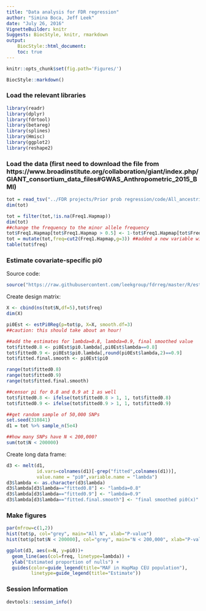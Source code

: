 ```yaml
---
title: "Data analysis for FDR regression"
author: "Simina Boca, Jeff Leek"
date: "July 26, 2016"
VignetteBuilder: knitr
Suggests: BiocStyle, knitr, rmarkdown
output:
    BiocStyle::html_document:
    toc: true
---
```


<!--
%% \VignetteEngine{knitr::rmarkdown}
-->

```r
knitr::opts_chunk$set(fig.path='Figures/')
```

```r
BiocStyle::markdown()
```

### Load the relevant libraries

```r
library(readr)
library(dplyr)
library(fdrtool)
library(betareg)
library(splines)
library(Hmisc)
library(ggplot2)
library(reshape2)
```


### Load the data (first need to download the file from https://www.broadinstitute.org/collaboration/giant/index.php/GIANT_consortium_data_files#GWAS_Anthropometric_2015_BMI)

```r
tot = read_tsv("../FDR projects/Prior prob regression/code/All_ancestries_SNP_gwas_mc_merge_nogc.tbl.uniq")
dim(tot)

tot = filter(tot,!is.na(Freq1.Hapmap))
dim(tot)
##change the frequency to the minor allele frequency
tot$Freq1.Hapmap[tot$Freq1.Hapmap > 0.5] <- 1-tot$Freq1.Hapmap[tot$Freq1.Hapmap > 0.5]
tot = mutate(tot,freq=cut2(Freq1.Hapmap,g=3)) ##added a new variable with frequency intervals for HapMap CEU frequencies
table(tot$freq)
```

### Estimate covariate-specific pi0

Source code:

```r
source("https://raw.githubusercontent.com/leekgroup/fdrreg/master/R/estPi0Reg.R")
```

Create design matrix:

```r
X <- cbind(ns(tot$N,df=5),tot$freq)
dim(X)
```

```r
pi0Est <- estPi0Reg(p=tot$p, X=X, smooth.df=3)
##caution: this should take about an hour!

##add the estimates for lambda=0.8, lambda=0.9, final smoothed value
tot$fitted0.8 <- pi0Est$pi0.lambda[,pi0Est$lambda==0.8]
tot$fitted0.9 <- pi0Est$pi0.lambda[,round(pi0Est$lambda,2)==0.9]
tot$fitted.final.smooth <- pi0Est$pi0

range(tot$fitted0.8)
range(tot$fitted0.9)
range(tot$fitted.final.smooth)

##censor pi for 0.8 and 0.9 at 1 as well
tot$fitted0.8 <- ifelse(tot$fitted0.8 > 1, 1, tot$fitted0.8)
tot$fitted0.9 <- ifelse(tot$fitted0.9 > 1, 1, tot$fitted0.9)

##get random sample of 50,000 SNPs
set.seed(310841)
d1 = tot %>% sample_n(5e4)

##how many SNPs have N < 200,000?
sum(tot$N < 200000)
```

Create long data frame:

```r
d3 <- melt(d1,
           id.vars=colnames(d1)[-grep("fitted",colnames(d1))],
           value.name = "pi0",variable.name = "lambda")
d3$lambda <- as.character(d3$lambda)
d3$lambda[d3$lambda=="fitted0.8"] <- "lambda=0.8"
d3$lambda[d3$lambda=="fitted0.9"] <- "lambda=0.9"
d3$lambda[d3$lambda=="fitted.final.smooth"] <- "final smoothed pi0(x)"
```

### Make figures

```r
par(mfrow=c(1,2))
hist(tot$p, col="grey", main="All N", xlab="P-value")
hist(tot$p[tot$N < 200000], col="grey", main="N < 200,000", xlab="P-value")
```

```r
ggplot(d3, aes(x=N, y=pi0))+
  geom_line(aes(col=freq, linetype=lambda)) +
  ylab("Estimated proportion of nulls") +
  guides(color=guide_legend(title="MAF in HapMap CEU population"),
         linetype=guide_legend(title="Estimate"))

```

### Session Information

```r
devtools::session_info()
```

